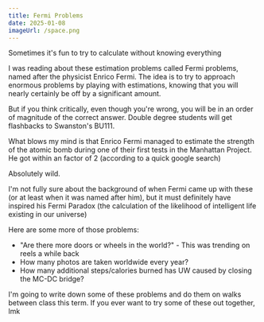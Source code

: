 ```yaml
---
title: Fermi Problems
date: 2025-01-08
imageUrl: /space.png
---
```


Sometimes it's fun to try to calculate without knowing everything

I was reading about these estimation problems called Fermi problems, named after the physicist Enrico Fermi. The idea is to try to approach enormous problems by playing with estimations, knowing that you will nearly certainly be off by a significant amount.

But if you think critically, even though you're wrong, you will be in an order of magnitude of the correct answer. Double degree students will get flashbacks to Swanston's BU111.

What blows my mind is that Enrico Fermi managed to estimate the strength of the atomic bomb during one of their first tests in the Manhattan Project. He got within an factor of 2 (according to a quick google search)

Absolutely wild.

I'm not fully sure about the background of when Fermi came up with these (or at least when it was named after him), but it must definitely have inspired his Fermi Paradox (the calculation of the likelihood of intelligent life existing in our universe)

Here are some more of those problems:

-   "Are there more doors or wheels in the world?" - This was trending on reels a while back
-   How many photos are taken worldwide every year?
-   How many additional steps/calories burned has UW caused by closing the MC-DC bridge?

I'm going to write down some of these problems and do them on walks between class this term.
If you ever want to try some of these out together, lmk
